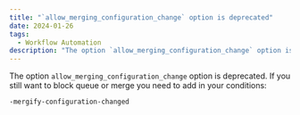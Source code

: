 ```yaml
---
title: "`allow_merging_configuration_change` option is deprecated"
date: 2024-01-26
tags:
  - Workflow Automation
description: "The option `allow_merging_configuration_change` option is deprecated."
---
```


The option `allow_merging_configuration_change` option is deprecated. If you still want to block queue or merge you need to add in your conditions: 

`-mergify-configuration-changed`

